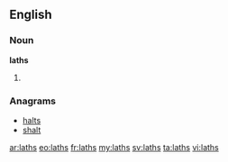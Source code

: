 ==English==

===Noun===
'''laths'''

# {{plural of|[[lath]]}}

===Anagrams===
* [[halts#English|halts]]
* [[shalt#English|shalt]]

[[ar:laths]]
[[eo:laths]]
[[fr:laths]]
[[my:laths]]
[[sv:laths]]
[[ta:laths]]
[[vi:laths]]